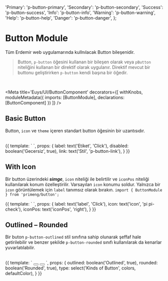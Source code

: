 
  'Primary': 'p-button-primary',
  'Secondary': 'p-button-secondary',
  'Success': 'p-button-success',
  'Info': 'p-button-info',
  'Warning': 'p-button-warning',
  'Help': 'p-button-help',
  'Danger': 'p-button-danger',
};

# Button Module

Tüm Erdemir web uygulamarında kullnılacak Button bileşenidir. 

> Button, `p-button` öğesini kullanan bir bileşen olarak veya `pButton` niteliğini kullanan bir direktif olarak uygulanır. Direktif mevcut bir buttonu geliştirirken `p-button` kendi başına bir öğedir. 

<br/>

<Meta title='Euys/UI/ButtonComponent' decorators={[
  withKnobs,
  moduleMetadata({
    imports: [ButtonModule],
    declarations: [ButtonComponent]
  })
]} />


## Basic Button

Button, `icon` ve `theme` içeren standart button öğesinin bir uzantısıdır. 

<br/>

<Canvas>
  <Story name='Basic'>{{
    template: `
      <p-button [label]="label"></p-button>
      <p-button [label]="label" [disabled]="disabled"></p-button>
      <p-button [label]="label" [styleClass]="link"></p-button>
    `,
    props: {
      label: text('Etiket', 'Click'),
      disabled: boolean('Gecersiz', true),
      link: text('Stil', 'p-button-link'),
    }
  }}</Story>
</Canvas>


## With Icon

Bir button üzerindeki ***simge***, `icon` niteliği ile belirtilir ve `iconPos` niteliği kullanılarak konum özelleştirilir. Varsayılan `icon` konumu soldur. Yalnızca bir `icon` görüntülemek için `label` tanımsız olarak bırakın.
`import { ButtonModule } from 'primeng/button';`
<br/>

<Canvas>
  <Story name='With Icon'>{{
    template: `
      <p-button [icon]="icon"></p-button>
      <p-button [label]="label" [icon]="icon"></p-button>
      <p-button [label]="label" [icon]="icon" [iconPos]="iconPos"></p-button>
    `,
    props: {
      label: text('label', 'Click'),
      icon: text('icon', 'pi pi-check'),
      iconPos: text('iconPos', 'right'),
    }
  }}</Story>
</Canvas>


## Outlined – Rounded

Bir buton `p-button-outlined` stil sınıfına sahip olunarak şeffaf hale getirilebilir ve benzer şekilde `p-button-rounded` sınıfı kullanılarak da kenarlar yuvarlatılabilir.

<br/>

<Canvas>
  <Story name='Outlined Rounded'>{{
    template: `
      <button pButton pRipple type="button" label="Outlined" [ngClass]="{'p-button-outlined': outlined}" [class]="type"></button>
      <button pButton pRipple type="button" label="Rounded" [ngClass]="{'p-button-rounded': rounded}" [class]="type"></button>
    `,
    props: {
      outlined: boolean('Outlined', true),
      rounded: boolean('Rounded', true),
      type: select('Kinds of Button', colors, defaultColor),
    }
  }}</Story>
</Canvas>
